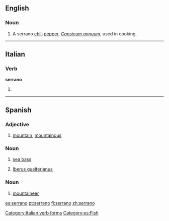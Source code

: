 ==English==
{{wikipedia|Serrano pepper}}

===Noun===
{{en-noun}}

# A serrano [[chili]] [[pepper]], ''[[Capsicum annuum]]'', used in cooking.  

----

==Italian==

===Verb===
'''serrano'''

# {{conjugation of|serrare||3|p|pres|ind|lang=it}}

[[Category:Italian verb forms]]

----

==Spanish==

===Adjective===
{{es-adj|f=serrana}}

# [[mountain]], [[mountainous]]

===Noun===
{{es-noun|m}}

# [[sea bass]]
# {{context|mollusc|lang=es}} [[w:Iberus gualterianus|Iberus gualterianus]]

===Noun===
{{es-noun|m|f=serrana}}

# [[mountaineer]]

[[Category:es:Fish]]

[[es:serrano]]
[[pt:serrano]]
[[fi:serrano]]
[[zh:serrano]]